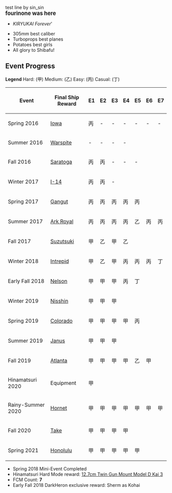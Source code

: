 test line by sin_sin<br/>

'''<big>fourinone was here</big>'''
* ''KIRYUKAI Forever'''

* 305mm best caliber
* Turboprops best planes
* Potatoes best girls
* All glory to Shibafu!

==Event Progress==

'''Legend'''
Hard: (甲)
Medium: (乙)
Easy: (丙)
Casual: (丁)
{| class="wikitable"
|-
! Event !! Final Ship Reward !! E1 !! E2 !! E3 !! E4 !! E5 !! E6 !! E7
|-
| Spring 2016 || [[Iowa]] || 丙 || - || - || - || - || - || -
|-
| Summer 2016 || [[Warspite]] || - || - || - || -  
|-
| Fall 2016 || [[Saratoga]] || 丙 || 丙 || - || - || - 
|-
| Winter 2017 || [[I-14]] || 丙 || 丙 || - 
|-
| Spring 2017 || [[Gangut]] || 丙 || 丙 || 丙 || 丙 || 丙
|-
| Summer 2017 || [[Ark Royal]] || 丙 || 丙 || 丙 || 丙 || 乙 || 丙 || 丙
|-
| Fall 2017 || [[Suzutsuki]] || 甲 || 乙 || 甲 || 乙
|-
| Winter 2018 || [[Intrepid]] || 甲 || 乙 || 甲 || 丙 || 丙 || 丙 || 丁
|-
| Early Fall 2018 || [[Nelson]] || 甲 || 甲 || 甲 || 丙 || 丁
|-
| Winter 2019 || [[Nisshin]] || 甲 || 甲 || 甲
|-
| Spring 2019 || [[Colorado]] || 甲 || 甲 || 甲 || 甲 || 丙
|-
| Summer 2019 || [[Janus]] || 甲 || 甲 || 甲 
|-
| Fall 2019 || [[Atlanta]] || 甲 || 甲 || 甲 || 甲 || 乙 || 甲
|-
| Hinamatsuri 2020|| Equipment || 甲
|-
| Rainy-Summer 2020 || [[Hornet]] || 甲 || 甲 || 甲 || 甲 || 甲 || 甲 || 甲 
|-
| Fall 2020 || [[Take]] || 甲 || 甲 || 甲 || 甲
|-
| Spring 2021 || [[Honolulu]] || 甲 || 甲 || 甲 || 甲 || 甲
|}

* Spring 2018 Mini-Event Completed
* Hinamatsuri Hard Mode reward: [[12.7cm Twin Gun Mount Model D Kai 3]]
* FCM Count: '''7'''
*Early Fall 2018 DarkHeron exclusive reward: Sherm as Kohai